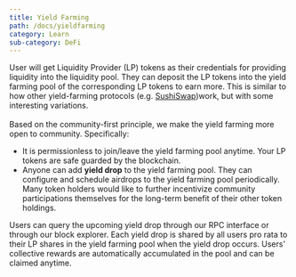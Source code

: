 ```yaml
---
title: Yield Farming
path: /docs/yieldfarming
category: Learn
sub-category: DeFi
---
```

User will get Liquidity Provider (LP) tokens as their credentials for providing liquidity into the liquidity pool. They can deposit the LP tokens into the yield farming pool of the corresponding LP tokens to earn more. This is similar to how other yield-farming protocols (e.g. [SushiSwap](https://sushiswap.fi/pools))work, but with some interesting variations.
<br /><br />
Based on the community-first principle, we make the yield farming more open to community. Specifically:

-   It is permissionless to join/leave the yield farming pool anytime. Your LP tokens are safe guarded by the blockchain.
-   Anyone can add **yield drop** to the yield farming pool. They can configure and schedule airdrops to the yield farming pool periodically. Many token holders would like to further incentivize community participations themselves for the long-term benefit of their other token holdings.

Users can query the upcoming yield drop through our RPC interface or through our block explorer. Each yield drop is shared by all users pro rata to their LP shares in the yield farming pool when the yield drop occurs. Users' collective rewards are automatically accumulated in the pool and can be claimed anytime. 

